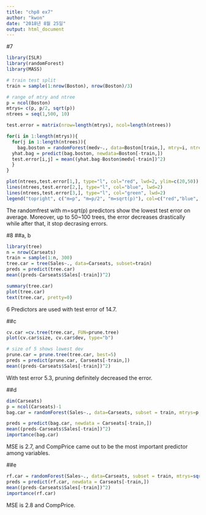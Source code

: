 ```yaml
---
title: "chp8 ex7"
author: "kwon"
date: "2018년 8월 25일"
output: html_document
---
```


#7
```r
library(ISLR)
library(randomForest)
library(MASS)

# train test split
train = sample(1:nrow(Boston), nrow(Boston)/3)

# range of mtry and ntree
p = ncol(Boston)
mtrys= c(p, p/2, sqrt(p))
ntrees = seq(1,500, 10)

test.error = matrix(nrow=length(mtrys), ncol=length(ntrees))

for(i in 1:length(mtrys)){
  for(j in 1:length(ntrees)){
    bag.boston = randomForest(medv~., data=Boston[train,], mtry=i, ntree=j)
  yhat.bag = predict(bag.boston, newdata=Boston[-train,])
  test.error[i,j] = mean((yhat.bag-Boston$medv[-train])^2)
  }
}

plot(ntrees,test.error[1,], type="l", col="red", lwd=2, ylim=c(20,50))
lines(ntrees,test.error[2,], type="l", col="blue", lwd=2)
lines(ntrees,test.error[3,], type="l", col="green", lwd=2)
legend("topright", c("m=p", "m=p/2", "m=sqrt(p)"), col=c("red","blue", "green"), cex=1, lty=1)
```
The randomfrest with m=sqrt(p) predictors show the lowest test error on average. Moreover, up to 50~100 trees, the error decreases drastically while after that, it stop decrasing errors.


#8
##a, b
```r
library(tree)
n = nrow(Carseats)
train = sample(1:n, 300)
tree.car = tree(Sales~., data=Carseats, subset=train)
preds = predict(tree.car)
mean((preds-Carseats$Sales[-train])^2)

summary(tree.car)
plot(tree.car)
text(tree.car, pretty=0)
```
6 Predictors are used with test error of 14.7.

##c
```r
cv.car =cv.tree(tree.car, FUN=prune.tree)
plot(cv.car$size, cv.car$dev, type="b")

# size of 5 shows lowest dev
prune.car = prune.tree(tree.car, best=5)
preds = predict(prune.car, Carseats[-train,])
mean((preds-Carseats$Sales[-train])^2)
```
With test error 5.3, pruning definitely decreased the error. 

##d
```r
dim(Carseats)
p = ncol(Carseats)-1
bag.car = randomForest(Sales~., data=Carseats, subset = train, mtrys=p, importance=TRUE)

preds = predict(bag.car, newdata = Carseats[-train,])
mean((preds-Carseats$Sales[-train])^2)
importance(bag.car)

```
MSE is 2.7, and CompPrice came out to be the most important predictor among variables.

##e
```r
rf.car = randomForest(Sales~., data=Carseats, subset = train, mtrys=sqrt(p), importance=TRUE)
preds = predict(rf.car, newdata = Carseats[-train,])
mean((preds-Carseats$Sales[-train])^2)
importance(rf.car)
```

MSE is 2.8 and CompPrice.

















